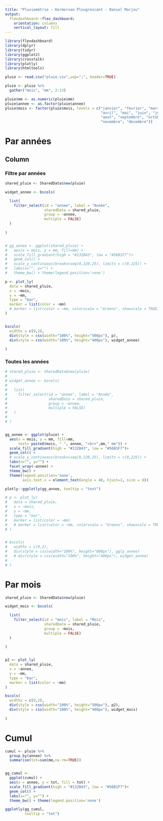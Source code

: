 ```yaml
---
title: "Pluviométrie - Kermorvan Plougrescant - Daniel Marjou"
output: 
  flexdashboard::flex_dashboard:
    orientation: columns
    vertical_layout: fill
---
```


```r
library(flexdashboard)
library(dplyr)
library(tidyr)
library(ggplot2)
library(crosstalk)
library(plotly)
library(htmltools)

pluie <- read.csv("pluie.csv",sep=";", header=TRUE)

pluie <- pluie %>%
  gather("mois", "mm", 2:13)

pluie$mm <- as.numeric(pluie$mm)
pluie$annee <- as.factor(pluie$annee)
pluie$mois <- factor(pluie$mois, levels = c("janvier", "fevrier", "mars",
                                            "avril", "mai", "juin", "juillet",
                                            "aout", "septembre", "octobre", 
                                            "novembre", "decembre"))
```

Par années
=========================================================================================

Column {.tabset}
-------------------------------------

### Filtre par années


```r
shared_pluie <- SharedData$new(pluie)

widget_annee <- bscols(

  list(
    filter_select(id = "annee", label = "Année", 
                  sharedData = shared_pluie, 
                  group = ~annee, 
                  multiple = FALSE)
  )
  
)


# gg_annee <- ggplot(shared_pluie) +
#   aes(x = mois, y = mm, fill=mm) + 
#   scale_fill_gradient(high = "#132B43", low = "#56B1F7")+
#   geom_col() +
#   scale_y_continuous(breaks=seq(0,220,25), limits = c(0,225)) +
#   labs(x="", y="") +
#   theme_bw() + theme(legend.position='none') 

p <- plot_ly(
  data = shared_pluie,
  x = ~mois,
  y = ~mm,
  type = "bar",
  marker = list(color = ~mm)
  # marker = list(color = ~mm, colorscale = "Greens", showscale = TRUE)
)


bscols(
  widths = c(9,2),
  div(style = css(width="100%", height="500px"), p),
  div(style = css(width="100%", height="400px"), widget_annee)
  
)
```

### Toutes les années

```r
# shared_pluie <- SharedData$new(pluie)
# 
# widget_annee <- bscols(
# 
#   list(
#     filter_select(id = "annee", label = "Année", 
#                   sharedData = shared_pluie, 
#                   group = ~annee, 
#                   multiple = FALSE)
#   )
#   
# )


gg_annee <- ggplot(pluie) +
  aes(x = mois, y = mm, fill=mm, 
      text= paste0(mois, " ", annee, "<br>",mm," mm")) +
  scale_fill_gradient(high = "#132B43", low = "#56B1F7")+
  geom_col() +
  # scale_y_continuous(breaks=seq(0,220,25), limits = c(0,225)) +
  labs(x="", y="") +
  facet_wrap(~annee) +
  theme_bw() + 
  theme(legend.position='none',
        axis.text.x = element_text(angle = 40, hjust=1, size = 8))

plotly::ggplotly(gg_annee, tooltip = "text")

# p <- plot_ly(
#   data = shared_pluie,
#   x = ~mois,
#   y = ~mm,
#   type = "bar",
#   marker = list(color = ~mm)
#   # marker = list(color = ~mm, colorscale = "Greens", showscale = TRUE)
# )


# bscols(
#   widths = c(9,2),
#   div(style = css(width="100%", height="800px"), ggly_annee)
#   # div(style = css(width="100%", height="400px"), widget_annee)
#   
# )
```

Par mois
=========================================================================

```r
shared_pluie <- SharedData$new(pluie)

widget_mois <- bscols(

  list(
    filter_select(id = "mois", label = "Mois", 
                  sharedData = shared_pluie, 
                  group = ~mois, 
                  multiple = FALSE)
  )
  
)


p2 <- plot_ly(
  data = shared_pluie,
  x = ~annee,
  y = ~mm,
  type = "bar",
  marker = list(color = ~mm)
)

bscols(
  widths = c(9,2),
  div(style = css(width="100%", height="500px"), p2),
  div(style = css(width="100%", height="400px"), widget_mois)
  
)
```



Cumul
======================================================================

```r
cumul <- pluie %>%
  group_by(annee) %>%
  summarise(tot=sum(mm,na.rm=TRUE))


gg_cumul <- 
  ggplot(cumul) +
  aes(x = annee, y = tot, fill = tot) + 
  scale_fill_gradient(high = "#132B43", low = "#56B1F7")+
  geom_col() +
  labs(x="", y="") +
  theme_bw() + theme(legend.position='none') 

ggplotly(gg_cumul,
         tooltip = "tot")

```



